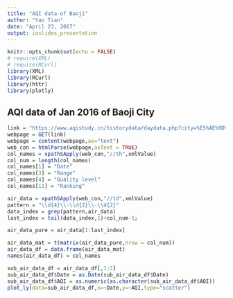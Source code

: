 ```yaml
---
title: "AQI data of Baoji"
author: "Yao Tian"
date: "April 23, 2017"
output: ioslides_presentation
---
```


```r
knitr::opts_chunk$set(echo = FALSE)
# require(XML)
# require(RCurl)
library(XML)
library(RCurl)
library(httr)
library(plotly)
```

## AQI data of Jan 2016 of Baoji City
```r

link = "https://www.aqistudy.cn/historydata/daydata.php?city=%E5%AE%9D%E9%B8%A1&month=201601"
webpage = GET(link)
webpage = content(webpage,as="text")
web_con = htmlParse(webpage,asText = TRUE)
col_names = xpathSApply(web_con,"//th",xmlValue)
col_num = length(col_names)
col_names[1] = "Date"
col_names[3] = "Range"
col_names[4] = "Quality level"
col_names[11] = "Ranking"

air_data = xpathSApply(web_con,"//td",xmlValue)
pattern = "\\d{4}\\-\\d{2}\\-\\d{2}"
data_index = grep(pattern,air_data)
last_index = tail(data_index,1)+col_num-1;

air_data_pure = air_data[1:last_index]

air_data_mat = t(matrix(air_data_pure,nrow = col_num))
air_data_df = data.frame(air_data_mat)
names(air_data_df) = col_names

sub_air_data_df = air_data_df[,1:2]
sub_air_data_df$Date = as.Date(sub_air_data_df$Date)
sub_air_data_df$AQI = as.numeric(as.character(sub_air_data_df$AQI))
plot_ly(data=sub_air_data_df,x=~Date,y=~AQI,type="scatter")
```
